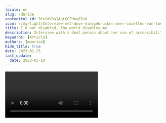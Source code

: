 ```yaml
---
locale: en
slug: /darice
contentful_id: 3feCdVDa14qtGCFHoy8InO
icon: /img/light/Interview-met-dove-eindgebruiken-over-inzetten-van-toegankelijkheid-in-mobiele-apps.jpg
title: I’m not disabled, the world disables me
description: Interview with a deaf person about her use of accessibility settings on her mobile phone.
keywords: [Article]
authors: [maurice]
hide_title: true
date: 2023-01-25
last_update:
  date: 2023-05-10
---
```


<Hero
  title="I’m not disabled, the world disables me"
  description="Darice was born and raised in Aruba. Since 2000 she's been residing in The Hague, the Netherlands. She has become deaf later in life. Darice speaks a good amount of Papiamento, Spanish, English, Dutch, and some basic Dutch sign language. She can also lipread in all previously mentioned languages."
/>

<Video youTubeId="eRMiEDrCu60" title="Interview with deaf user Darice"/>

Darice works as a front-end developer with a passion for inclusive design. She is also a speaker who gives talks about inclusive design and accessibility. In her daily life she’s using both an iPhone and an Android phone because of Google's [Live Transcribe](/en/stats/closed-captions) app, a functionality that was not yet supported on the iPhone at the time of this interview. Nowadays she also uses an [Apple Watch](https://www.darice.org/2022/11/25/apple-watch-and-accessibility-for-the-deaf).

## What accessibility features have you set up on your phone?

I really need my mobile phone to vibrate for incoming messages, otherwise I’ll certainly miss them. But the vibration on newer iPhones has become less strong. There's no way to turn it up, so I need a flash now too, especially with an alarm. Then I can see it instead of feeling it.

This is really necessary for me, otherwise I forget appointments. For text messages and WhatsApp, the screen lights up so that I know I'm getting a message. For an alarm I turn on the flash. It is so strong that when I have my phone with the screen on the table, the flash even goes through the mobile phone.

Siri is also useful, as Siri also responds with text. I used Siri first, but I think it's strange to talk to a phone. And because of my accent Siri doesn't always understand me.

iPhones also have a setting with a listening ear icon, which you can use to alert you to certain sounds. I had this turned on at first, but it works so well that I received a lot of notifications. For example, in the city there is almost always an ambulance, which triggers this setting. Since it became distracting, I turned it off.

In addition to my mobile phone, I use a writing interpreter for meetings and interviews. Meetings are important, but I can't always ask for a writing interpreter. So some meetings or conversations take place via WhatsApp. Being able to continuously work from home during corona was super handy for someone who is deaf, because everything took place via email and WhatsApp groups.

## More interviews with end users

<TwoColumnBlock>
  <LeftColumn>
    <ColumnRow>
      <Quote
        quote="How many hours a day I use my phone? How many hours do you use your eyes?"
        name="Jesse"
        image="/img/light/Jesse.png"
        alt="Photo Jesse"
        linkLabel="Read the interview with Jesse"
        url="/en/articles/jesse"
      />
    </ColumnRow>
    <ColumnRow>
      <Quote
        quote="I’m not disabled, the world disables me."
        name="Darice"
        image="/img/light/Interview-met-dove-eindgebruiken-over-inzetten-van-toegankelijkheid-in-mobiele-apps.jpg"
        alt="Photo Darice"
        linkLabel="Read the interview with Darice"
        url="/en/articles/darice"
      />
    </ColumnRow>
    <ColumnRow>
      <Quote
        quote="My iPhone is my third eye."
        name="Jeroen"
        image="/img/light/Blinde-app-gebruiker-Jeroen.jpg"
        alt="Jeroen - Asset"
        linkLabel="Read the interview with Jeroen"
        url="/en/articles/jeroen"
      />
    </ColumnRow>
  </LeftColumn>
  <RightColumn>
    <ColumnRow>
      <Quote
        quote="I try to reduce overstimulation on my mobile phone."
        name="Colinda"
        image="/img/light/colinda.jpg"
        alt="Colinda"
        linkLabel="Read the interview with Colinda"
        url="/en/articles/colinda"
      />
    </ColumnRow>
    <ColumnRow>
      <Quote
        quote="Accessibility features could also be aesthetically pleasing."
        name="Onno"
        image="/img/light/Interview-met-slechtziende-gebruiker-over-mobiele-applicaties-op-telefoons.jpg"
        alt="Photo Onno"
        linkLabel="Read the interview with Onno"
        url="/en/articles/onno"
      />
    </ColumnRow>
    <ColumnRow>
      <Quote
        quote="Resizing texts is a necessity for me. "
        name="Edith"
        image="/img/light/Edith-s.jpg"
        alt="Picture of Edith"
        linkLabel="Read the interview with Edith"
        url="/en/articles/edith"
      />
    </ColumnRow>
  </RightColumn>
</TwoColumnBlock>
